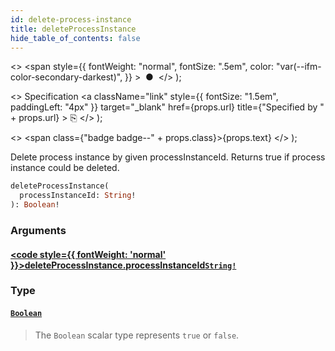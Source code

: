 ```yaml
---
id: delete-process-instance
title: deleteProcessInstance
hide_table_of_contents: false
---
```


  <>
    <span
      style={{
        fontWeight: "normal",
        fontSize: ".5em",
        color: "var(--ifm-color-secondary-darkest)",
      }}
    >
      &nbsp;●&nbsp;
    </span>
  </>
);

  <>
    Specification
    <a
      className="link"
      style={{ fontSize: "1.5em", paddingLeft: "4px" }}
      target="_blank"
      href={props.url}
      title={"Specified by " + props.url}
    >
      ⎘
    </a>
  </>
);

  <>
    <span class={"badge badge--" + props.class}>{props.text}</span>
  </>
);

Delete process instance by given processInstanceId. Returns true if process instance could be deleted.

```graphql
deleteProcessInstance(
  processInstanceId: String!
): Boolean!
```

### Arguments

#### [<code style={{ fontWeight: 'normal' }}>deleteProcessInstance.<b>processInstanceId</b></code>](#)<Bullet />[`String!`](/docs/apis-clients/tasklist-api/scalars/string) <Badge class="secondary" text="non-null"/> <Badge class="secondary" text="scalar"/>

>

### Type

#### [`Boolean`](/docs/apis-clients/tasklist-api/scalars/boolean) <Badge class="secondary" text="scalar"/>

> The `Boolean` scalar type represents `true` or `false`.
